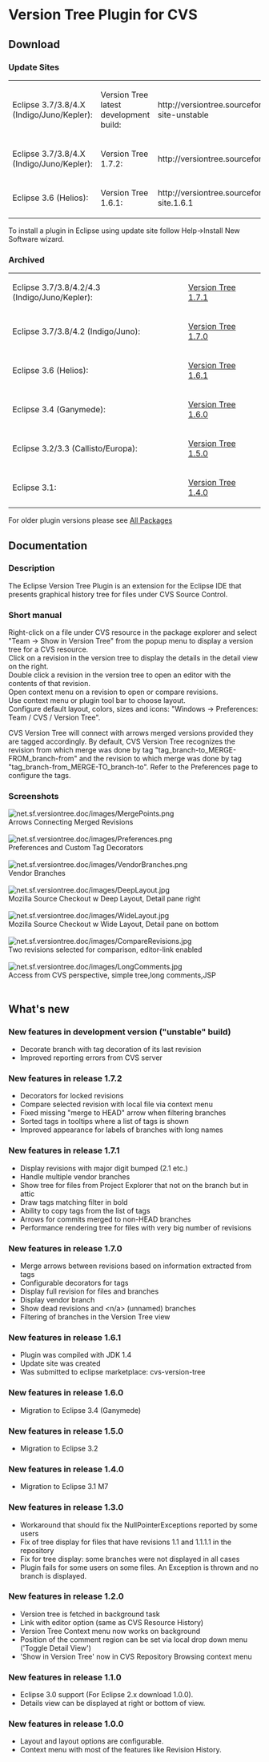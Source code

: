 = Version Tree Plugin for CVS =
== Download ==
=== Update Sites ===
{|
|Eclipse 3.7/3.8/4.X (Indigo/Juno/Kepler): || Version Tree latest development build: || <nowiki>http://versiontree.sourceforge.net/update-site-unstable</nowiki><br/>
|-
|Eclipse 3.7/3.8/4.X (Indigo/Juno/Kepler): || Version Tree 1.7.2:                    || <nowiki>http://versiontree.sourceforge.net/updates</nowiki><br/>
|-
|Eclipse 3.6 (Helios):                     || Version Tree 1.6.1:                    || <nowiki>http://versiontree.sourceforge.net/update-site.1.6.1</nowiki><br/>
|}

To install a plugin in Eclipse using update site follow Help->Install New Software wizard.

=== Archived ===
{|
|Eclipse 3.7/3.8/4.2/4.3 (Indigo/Juno/Kepler): || [https://sourceforge.net/projects/versiontree/files/versiontree%20%28Eclipse%203.7%29/ Version Tree 1.7.1]<br/>
|-
|Eclipse 3.7/3.8/4.2 (Indigo/Juno):            || [https://sourceforge.net/projects/versiontree/files/versiontree%20%28Eclipse%203.7%29/ Version Tree 1.7.0]<br/>
|-
|Eclipse 3.6 (Helios):                         || [http://sourceforge.net/projects/versiontree/files/versiontree%20(Eclipse%203.6)/versiontree%201.6.1/ Version Tree 1.6.1]<br/>
|-
|Eclipse 3.4 (Ganymede):                       || [http://sourceforge.net/project/showfiles.php?group_id=76701&package_id=297896&release_id=638331 Version Tree 1.6.0]<br/>
|-
|Eclipse 3.2/3.3 (Callisto/Europa):            || [http://sourceforge.net/project/showfiles.php?group_id=76701&package_id=195441&release_id=428128 Version Tree 1.5.0]<br/>
|-
|Eclipse 3.1:                                  || [http://sourceforge.net/project/showfiles.php?group_id=76701&package_id=153314&release_id=329980 Version Tree 1.4.0]<br/>
|}

For older plugin versions please see [http://sourceforge.net/project/showfiles.php?group_id=76701 All Packages]

== Documentation ==
=== Description ===
The Eclipse Version Tree Plugin is an extension for the Eclipse IDE that presents graphical history tree for files under CVS Source Control.

=== Short manual ===
Right-click on a file under CVS resource in the package explorer and select "Team -> Show in Version Tree" from the popup menu to display a version tree for a CVS resource.
<br/>Click on a revision in the version tree to display the details in the detail view on the right.
<br/>Double click a revision in the version tree to open an editor with the contents of that revision.
<br/>Open context menu on a revision to open or compare revisions.
<br/>Use context menu or plugin tool bar to choose layout.
<br/>Configure default layout, colors, sizes and icons: "Windows -> Preferences: Team / CVS / Version Tree".

CVS Version Tree will connect with arrows merged versions provided they are tagged accordingly. By default, CVS Version Tree recognizes the revision from which merge was done by tag "tag_branch-to_MERGE-FROM_branch-from" and the revision to which merge was done by tag "tag_branch-from_MERGE-TO_branch-to". Refer to the Preferences page to configure the tags.


=== Screenshots ===
[[Image:net.sf.versiontree.doc/images/MergePoints.png]]
<br/>Arrows Connecting Merged Revisions
<br/><br/>

[[Image:net.sf.versiontree.doc/images/Preferences.png]]
<br/>Preferences and Custom Tag Decorators
<br/><br/>

[[Image:net.sf.versiontree.doc/images/VendorBranches.png]]
<br/>Vendor Branches
<br/><br/>

[[Image:net.sf.versiontree.doc/images/DeepLayout.jpg]]
<br/>Mozilla Source Checkout w Deep Layout, Detail pane right
<br/><br/>

[[Image:net.sf.versiontree.doc/images/WideLayout.jpg]]
<br/>Mozilla Source Checkout w Wide Layout, Detail pane on bottom
<br/><br/>

[[Image:net.sf.versiontree.doc/images/CompareRevisions.jpg]]
<br/>Two revisions selected for comparison, editor-link enabled
<br/><br/>

[[Image:net.sf.versiontree.doc/images/LongComments.jpg]]
<br/>Access from CVS perspective, simple tree,long comments,JSP
<br/><br/>

== What's new ==
=== New features in development version ("unstable" build) ===
* Decorate branch with tag decoration of its last revision
* Improved reporting errors from CVS server

=== New features in release 1.7.2 ===
* Decorators for locked revisions
* Compare selected revision with local file via context menu
* Fixed missing "merge to HEAD" arrow when filtering branches
* Sorted tags in tooltips where a list of tags is shown
* Improved appearance for labels of branches with long names

=== New features in release 1.7.1 ===
* Display revisions with major digit bumped (2.1 etc.)
* Handle multiple vendor branches
* Show tree for files from Project Explorer that not on the branch but in attic
* Draw tags matching filter in bold
* Ability to copy tags from the list of tags
* Arrows for commits merged to non-HEAD branches
* Performance rendering tree for files with very big number of revisions

=== New features in release 1.7.0 ===
* Merge arrows between revisions based on information extracted from tags
* Configurable decorators for tags
* Display full revision for files and branches
* Display vendor branch
* Show dead revisions and <nowiki><n/a></nowiki> (unnamed) branches
* Filtering of branches in the Version Tree view

=== New features in release 1.6.1 ===
* Plugin was compiled with JDK 1.4
* Update site was created
* Was submitted to eclipse marketplace: cvs-version-tree

=== New features in release 1.6.0 ===
* Migration to Eclipse 3.4 (Ganymede)

=== New features in release 1.5.0 ===
* Migration to Eclipse 3.2

=== New features in release 1.4.0 ===
* Migration to Eclipse 3.1 M7

=== New features in release 1.3.0 ===
* Workaround that should fix the NullPointerExceptions reported by some users
* Fix of tree display for files that have revisions 1.1 and 1.1.1.1 in the repository
* Fix for tree display: some branches were not displayed in all cases
* Plugin fails for some users on some files. An Exception is thrown and no branch is displayed.

=== New features in release 1.2.0 ===
* Version tree is fetched in background task
* Link with editor option (same as CVS Resource History)
* Version Tree Context menu now works on background
* Position of the comment region can be set via local drop down menu ('Toggle Detail View')
* 'Show in Version Tree' now in CVS Repository Browsing context menu

=== New features in release 1.1.0 ===
* Eclipse 3.0 support (For Eclipse 2.x download 1.0.0).
* Details view can be displayed at right or bottom of view.

=== New features in release 1.0.0 ===
* Layout and layout options are configurable.
* Context menu with most of the features like Revision History.
